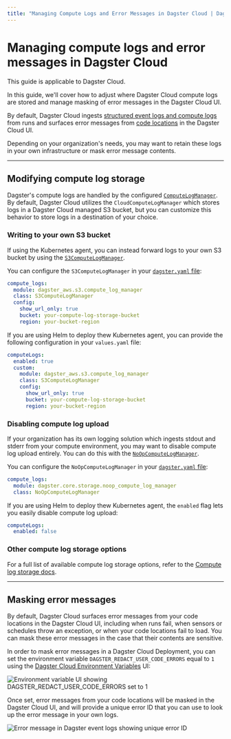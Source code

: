 ```yaml
---
title: "Managing Compute Logs and Error Messages in Dagster Cloud | Dagster Docs"
---
```


# Managing compute logs and error messages in Dagster Cloud

<Note>This guide is applicable to Dagster Cloud.</Note>

In this guide, we'll cover how to adjust where Dagster Cloud compute logs are stored and manage masking of error messages in the Dagster Cloud UI.

By default, Dagster Cloud ingests [structured event logs and compute logs](/concepts/logging#log-types) from runs and surfaces error messages from [code locations](/concepts/code-locations) in the Dagster Cloud UI.

Depending on your organization's needs, you may want to retain these logs in your own infrastructure or mask error message contents.

---

## Modifying compute log storage

Dagster's compute logs are handled by the configured [`ComputeLogManager`](/\_apidocs/internals#dagster.\_core.storage.compute_log_manager.ComputeLogManager). By default, Dagster Cloud utilizes the `CloudComputeLogManager` which stores logs in a Dagster Cloud managed S3 bucket, but you can customize this behavior to store logs in a destination of your choice.

### Writing to your own S3 bucket

If using the Kubernetes agent, you can instead forward logs to your own S3 bucket by using the [`S3ComputeLogManager`](/\_apidocs/libraries/dagster-aws#dagster_aws.s3.S3ComputeLogManager).

You can configure the `S3ComputeLogManager` in your [`dagster.yaml` file](https://docs.dagster.io/dagster-cloud/deployment/agents/customizing-configuration):

```yaml
compute_logs:
  module: dagster_aws.s3.compute_log_manager
  class: S3ComputeLogManager
  config:
    show_url_only: true
    bucket: your-compute-log-storage-bucket
    region: your-bucket-region
```

If you are using Helm to deploy thew Kubernetes agent, you can provide the following configuration in your `values.yaml` file:

```yaml
computeLogs:
  enabled: true
  custom:
    module: dagster_aws.s3.compute_log_manager
    class: S3ComputeLogManager
    config:
      show_url_only: true
      bucket: your-compute-log-storage-bucket
      region: your-bucket-region
```

### Disabling compute log upload

If your organization has its own logging solution which ingests stdout and stderr from your compute environment, you may want to disable compute log upload entirely. You can do this with the [`NoOpComputeLogManager`](/\_apidocs/internals#dagster.\_core.storage.noop_compute_log_manager.NoOpComputeLogManager).

You can configure the `NoOpComputeLogManager` in your [`dagster.yaml` file](https://docs.dagster.io/dagster-cloud/deployment/agents/customizing-configuration):

```yaml
compute_logs:
  module: dagster.core.storage.noop_compute_log_manager
  class: NoOpComputeLogManager
```

If you are using Helm to deploy thew Kubernetes agent, the `enabled` flag lets you easily disable compute log upload:

```yaml
computeLogs:
  enabled: false
```

### Other compute log storage options

For a full list of available compute log storage options, refer to the [Compute log storage docs](/deployment/dagster-instance#compute-log-storage).

---

## Masking error messages

By default, Dagster Cloud surfaces error messages from your code locations in the Dagster Cloud UI, including when runs fail, when sensors or schedules throw an exception, or when your code locations fail to load. You can mask these error messages in the case that their contents are sensitive.

In order to mask error messages in a Dagster Cloud Deployment, you can set the environment variable `DAGSTER_REDACT_USER_CODE_ERRORS` equal to `1` using the [Dagster Cloud Environment Variables](/dagster-cloud/managing-deployments/environment-variables-and-secrets) UI:

<Image
alt="Environment variable UI showing DAGSTER_REDACT_USER_CODE_ERRORS set to 1"
src="/images/dagster-cloud/logs-error-messages/configure-redact-env-var.png"
width={644}
height={407}
/>

Once set, error messages from your code locations will be masked in the Dagster Cloud UI, and will provide a unique error ID that you can use to look up the error message in your own logs.

<Image
alt="Error message in Dagster event logs showing unique error ID"
src="/images/dagster-cloud/logs-error-messages/masked-err-message.png"
width={1744}
height={154}
/>
